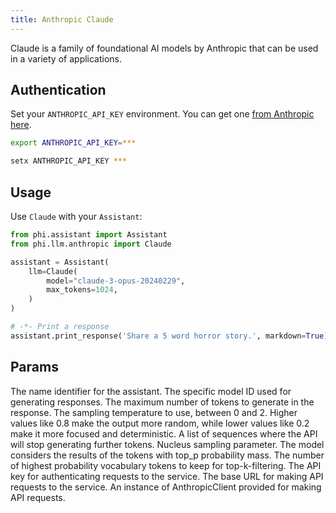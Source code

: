 ```yaml
---
title: Anthropic Claude
---
```


Claude is a family of foundational AI models by Anthropic that can be used in a variety of applications.

## Authentication

Set your `ANTHROPIC_API_KEY` environment. You can get one [from Anthropic here](https://anthropic.com/).

<CodeGroup>

```bash Mac
export ANTHROPIC_API_KEY=***
```

```bash Windows
setx ANTHROPIC_API_KEY ***
```

</CodeGroup>

## Usage

Use `Claude` with your `Assistant`:

<CodeGroup>

```python assistant.py
from phi.assistant import Assistant
from phi.llm.anthropic import Claude

assistant = Assistant(
    llm=Claude(
        model="claude-3-opus-20240229",
        max_tokens=1024,
    )
)

# -*- Print a response
assistant.print_response('Share a 5 word horror story.', markdown=True)
```

</CodeGroup>

## Params

<ResponseField name="name" type="str" default="Claude">
  The name identifier for the assistant.
</ResponseField>
<ResponseField name="models" type="str" default="claude-3-opus-20240229">
  The specific model ID used for generating responses.
</ResponseField>
<ResponseField name="max_tokens" type="int" default="1024">
  The maximum number of tokens to generate in the response.
</ResponseField>
<ResponseField name="temperature" type="float">
  The sampling temperature to use, between 0 and 2. Higher values like 0.8 make
  the output more random, while lower values like 0.2 make it more focused and
  deterministic.
</ResponseField>
<ResponseField name="stop_sequence" type="List[str]">
  A list of sequences where the API will stop generating further tokens.
</ResponseField>
<ResponseField name="top_p" type="float">
  Nucleus sampling parameter. The model considers the results of the tokens with
  top_p probability mass.
</ResponseField>
<ResponseField name="top_k" type="int">
  The number of highest probability vocabulary tokens to keep for
  top-k-filtering.
</ResponseField>
<ResponseField name="api_key" type="str">
  The API key for authenticating requests to the service.
</ResponseField>
<ResponseField name="base_url" type="str">
  The base URL for making API requests to the service.
</ResponseField>
<ResponseField name="anthropic_client" type="AnthropicClient">
  An instance of AnthropicClient provided for making API requests.
</ResponseField>
